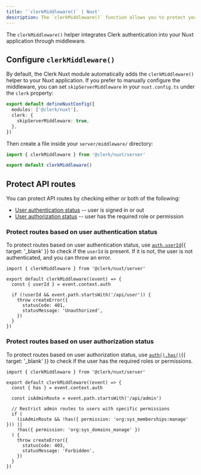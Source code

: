 ```yaml
---
title: '`clerkMiddleware()` | Nuxt'
description: The `clerkMiddleware()` function allows you to protect your Nuxt application using Middleware.
---
```


The `clerkMiddleware()` helper integrates Clerk authentication into your Nuxt application through middleware.

## Configure `clerkMiddleware()`

By default, the Clerk Nuxt module automatically adds the `clerkMiddleware()` helper to your Nuxt application. If you prefer to manually configure the middleware, you can set `skipServerMiddleware` in your `nuxt.config.ts` under the `clerk` property:

```ts {{ filename: 'nuxt.config.ts' }}
export default defineNuxtConfig({
  modules: ['@clerk/nuxt'],
  clerk: {
    skipServerMiddleware: true,
  },
})
```

Then create a file inside your `server/middleware/` directory:

```ts {{ filename: 'src/middleware/clerk.ts' }}
import { clerkMiddleware } from '@clerk/nuxt/server'

export default clerkMiddleware()
```

## Protect API routes

You can protect API routes by checking either or both of the following:

- [User authentication status](#protect-routes-based-on-user-authentication-status) -- user is signed in or out
- [User authorization status](#protect-routes-based-on-user-authorization-status) -- user has the required role or permission

### Protect routes based on user authentication status

To protect routes based on user authentication status, use [`auth.userId`](/docs/references/nextjs/auth#retrieving-user-id){{ target: '_blank' }} to check if the `userId` is present. If it is not, the user is not authenticated, and you can throw an error.

```tsx {{ filename: 'server/middleware/clerk.ts' }}
import { clerkMiddleware } from '@clerk/nuxt/server'

export default clerkMiddleware((event) => {
  const { userId } = event.context.auth

  if (!userId && event.path.startsWith('/api/user')) {
    throw createError({
      statusCode: 401,
      statusMessage: 'Unauthorized',
    })
  }
})
```

### Protect routes based on user authorization status

To protect routes based on user authorization status, use [`auth().has()`](/docs/references/nextjs/auth-object#has){{ target: '_blank' }} to check if the user has the required roles or permissions.

```tsx {{ filename: 'server/middleware/clerk.ts' }}
import { clerkMiddleware } from '@clerk/nuxt/server'

export default clerkMiddleware((event) => {
  const { has } = event.context.auth

  const isAdminRoute = event.path.startsWith('/api/admin')

  // Restrict admin routes to users with specific permissions
  if (
    (isAdminRoute && !has({ permission: 'org:sys_memberships:manage' })) ||
    !has({ permission: 'org:sys_domains_manage' })
  ) {
    throw createError({
      statusCode: 403,
      statusMessage: 'Forbidden',
    })
  }
})
```
